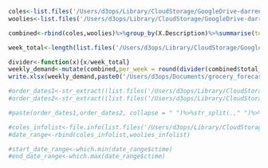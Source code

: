 ```r
coles<-list.files('/Users/d3ops/Library/CloudStorage/GoogleDrive-darren@d3tape.com/Shared drives/Orders/Australia/Coles', pattern = '*.csv', full.names = T)%>%lapply(.,read.csv)%>%do.call(rbind,.)
woolies<-list.files('/Users/d3ops/Library/CloudStorage/GoogleDrive-darren@d3tape.com/Shared drives/Orders/Australia/Woolworths', pattern = '*.csv', full.names = T)%>%lapply(.,read.csv)%>%do.call(rbind,.)%>%filter(.,str_detect(X.InvoiceNumber,"INV"))

combined<-rbind(coles,woolies)%>%group_by(X.Description)%>%summarise(total_qty = sum(X.Quantity))

week_total<-length(list.files('/Users/d3ops/Library/CloudStorage/GoogleDrive-darren@d3tape.com/Shared drives/Orders/Australia/Woolworths', pattern = '*.csv'))

divider<-function(x){x/week_total}
weekly_demand<-mutate(combined,per_week = round(divider(combined$total_qty),0),per_month = round(per_week*4,0))
write.xlsx(weekly_demand,paste0('/Users/d3ops/Documents/grocery_forecast_',format(today(), format = "%d.%m.%Y"),".xlsx"))
```

```r
#order_dates1<-str_extract((list.files('/Users/d3ops/Library/CloudStorage/GoogleDrive-darren@d3tape.com/Shared drives/Orders/Australia/Coles', pattern = '*.csv', full.names = T)),"[0-9]{4}\\-[0-9]{2}\\-[0-9]{2}")
#order_dates2<-str_extract((list.files('/Users/d3ops/Library/CloudStorage/GoogleDrive-darren@d3tape.com/Shared drives/Orders/Australia/woolworths', pattern = '*.csv', full.names = T)),"[0-9]{4}\\-[0-9]{2}\\-[0-9]{2}")

#paste(order_dates1,order_dates2, collapse = " ")%>%str_split(.," ")%>%lapply(as.Date)

#coles_infolist<-file.info(list.files('/Users/d3ops/Library/CloudStorage/GoogleDrive-darren@d3tape.com/Shared drives/Orders/Australia/Coles', pattern = '*.csv', full.names = T))#woolies_infolist<-file.info(list.files('/Users/d3ops/Library/CloudStorage/GoogleDrive-darren@d3tape.com/Shared drives/Orders/Australia/Woolworths', pattern = '*.csv', full.names = T))
#date_range<-rbind(coles_infolist,woolies_infolist)

#start_date_range<-which.min(date_range$ctime)
#end_date_range<-which.max(date_range$ctime)
```
